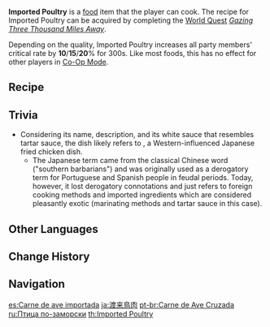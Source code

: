 {{Food Infobox
|id              = 108280
|image           = Item Imported Poultry.png
|description     = A meat dish drizzled with sauce.
|desc_suspicious = Nothing seems wrong here at first, but in time, you will know the tragic extent of your failings. Poultry made without trimming off some fat and oil is far too greasy to swallow, and even its combination with vegetables cannot save this dish.
|desc_basic      = The fowl is marinated before being covered in batter and fried, and a thick sauce is drizzled over it as a finishing touch. The accompanying vegetables are local produce, but the marinating methods and sauce are all imported, hence the name "imported poultry."
|desc_delicious  = Having been marinated beforehand, the fowl has had several layers of flavor added to it, keeping its oiliness in perfect moderation. Bite down on that crispy, cracking flour-skin, and feel the rich juices of the fowl rush into your mouth and whet your appetite.
|type            = ATK-Boosting Dishes
|effectType      = CRIT Rate Up
|effect          = Increases all party members' CRIT Rate by (var1)% for 300s.
|eff_att1        = CRIT Rate
|eff_suspicious1 = 10
|eff_basic1      = 15
|eff_delicious1  = 20
|quality         = 3
|region          = Inazuma
|recipe          = Complete [[Gazing Three Thousand Miles Away]]
}}
'''Imported Poultry''' is a [[food]] item that the player can cook. The recipe for Imported Poultry can be acquired by completing the [[World Quests|World Quest]] ''[[Gazing Three Thousand Miles Away]]''.

Depending on the quality, Imported Poultry increases all party members' critical rate by '''10'''/'''15'''/'''20'''% for 300s. Like most foods, this has no effect for other players in [[Co-Op Mode]].

==Recipe==
{{Recipe
|type = Cooking
|Fowl = 4
|Lavender Melon = 3
|Flour = 2
|Bird Egg = 2
|sort = Fowl;Lavender Melon;Flour;Bird Egg
}}

==Trivia==
*Considering its name, description, and its white sauce that resembles tartar sauce, the dish likely refers to {{Lang|chicken nanban|ja=チキン南蛮|ja_rm=chikin nanban|ja_tl=exotic chicken dish}}, a Western-influenced Japanese fried chicken dish.
**The Japanese term  {{Lang|''nanban''|ja={{wt|南蛮}}}} came from the classical Chinese word ''{{w|Nanman|nánmán}}'' ("southern barbarians") and was originally used as a derogatory term for Portuguese and Spanish people in feudal periods. Today, however, it lost derogatory connotations and just refers to foreign cooking methods and imported ingredients which are considered pleasantly exotic (marinating methods and tartar sauce in this case).

==Other Languages==
{{Other Languages
|en      = Imported Poultry
|zhs     = 渡来禽肉
|zhs_rm  = Dùlái Qínròu
|zht     = 渡來禽肉
|zht_rm  = Dùlái Qínròu
|zh_tl   = Imported Poultry
|ja      = 渡来鳥肉
|ja_rm   = Torai Toriniku
|ja_tl   = Imported Poultry
|ko      = 외국 새고기 요리
|ko_rm   = Oeguk Saegogi Yori
|ko_tl   = Foreign Bird Meat Cook
|es      = Carne de ave importada
|es_tl   = Imported Poultry Meat
|fr      = Volaille importée
|fr_tl   = Imported Poultry
|ru      = Птица по-заморски
|ru_tl   = Imported Poultry
|th      = Imported Poultry
|vi      = Thịt Torai
|vi_tl   = Torai Meat
|de      = Importiertes Geflügel
|de_tl   = Imported Poultry
|id      = Imported Poultry
|pt      = Carne de Ave Cruzada
|pt_tl   = 
|tr      = Şnitzel
|tr_tl   = 
|it      = Pollame alla straniera
|it_tl   = Foreign Poultry
}}

==Change History==
{{Change History|2.0}}

==Navigation==
{{Food Navbox}}

[[es:Carne de ave importada]]
[[ja:渡来鳥肉]]
[[pt-br:Carne de Ave Cruzada]]
[[ru:Птица по-заморски]]
[[th:Imported Poultry]]